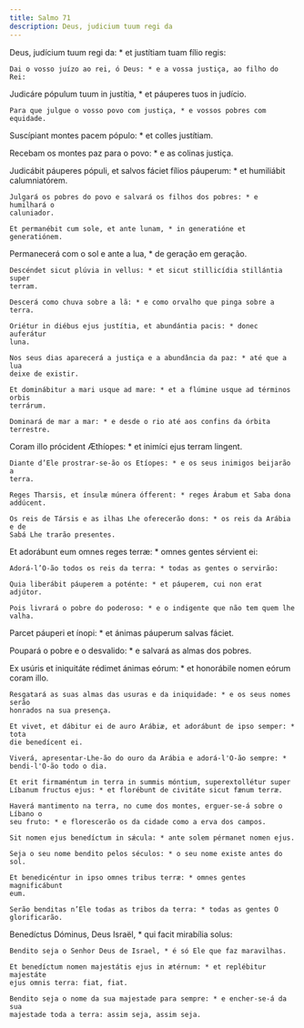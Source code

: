 ```yaml
---
title: Salmo 71
description: Deus, judicium tuum regi da
---
```


<div class="side-by-side not-content">

Deus, judícium tuum regi da: \* et justítiam tuam fílio regis:

    Dai o vosso juízo ao rei, ó Deus: * e a vossa justiça, ao filho do Rei:

Judicáre pópulum tuum in justítia, \* et páuperes tuos in judício.

    Para que julgue o vosso povo com justiça, * e vossos pobres com equidade.

Suscípiant montes pacem pópulo: \* et colles justítiam.</span>

Recebam os montes paz para o povo: \* e as colinas justiça.

  <span>
    Judicábit páuperes pópuli, et salvos fáciet fílios páuperum: * et humiliábit
    calumniatórem.
 
    Julgará os pobres do povo e salvará os filhos dos pobres: * e humilhará o
    caluniador.
 
    Et permanébit cum sole, et ante lunam, * in generatióne et generatiónem.

Permanecerá com o sol e ante a lua, \* de geração em geração.

    Descéndet sicut plúvia in vellus: * et sicut stillicídia stillántia super
    terram.

    Descerá como chuva sobre a lã: * e como orvalho que pinga sobre a terra.

    Oriétur in diébus ejus justítia, et abundántia pacis: * donec auferátur
    luna.

    Nos seus dias aparecerá a justiça e a abundância da paz: * até que a lua
    deixe de existir.

    Et dominábitur a mari usque ad mare: * et a flúmine usque ad términos orbis
    terrárum.

    Dominará de mar a mar: * e desde o rio até aos confins da órbita terrestre.

Coram illo prócident Æthíopes: \* et inimíci ejus terram lingent.

    Diante d’Ele prostrar-se-ão os Etíopes: * e os seus inimigos beijarão a
    terra.

    Reges Tharsis, et ínsulæ múnera ófferent: * reges Árabum et Saba dona
    addúcent.

    Os reis de Társis e as ilhas Lhe oferecerão dons: * os reis da Arábia e de
    Sabá Lhe trarão presentes.

Et adorábunt eum omnes reges terræ: \* omnes gentes sérvient ei:

    Adorá-l’O-ão todos os reis da terra: * todas as gentes o servirão:

    Quia liberábit páuperem a poténte: * et páuperem, cui non erat adjútor.

    Pois livrará o pobre do poderoso: * e o indigente que não tem quem lhe
    valha.

Parcet páuperi et ínopi: \* et ánimas páuperum salvas fáciet.</span>

Poupará o pobre e o desvalido: \* e salvará as almas dos pobres.

  <span>
    Ex usúris et iniquitáte rédimet ánimas eórum: * et honorábile nomen eórum
    coram illo.
 
    Resgatará as suas almas das usuras e da iniquidade: * e os seus nomes serão
    honrados na sua presença.
 
    Et vivet, et dábitur ei de auro Arábiæ, et adorábunt de ipso semper: * tota
    die benedícent ei.
 
    Viverá, apresentar-Lhe-ão do ouro da Arábia e adorá-l'O-ão sempre: *
    bendi-l'O-ão todo o dia.
 
    Et erit firmaméntum in terra in summis móntium, superextollétur super
    Líbanum fructus ejus: * et florébunt de civitáte sicut fænum terræ.
 
    Haverá mantimento na terra, no cume dos montes, erguer-se-á sobre o Líbano o
    seu fruto: * e florescerão os da cidade como a erva dos campos.
 
    Sit nomen ejus benedíctum in sǽcula: * ante solem pérmanet nomen ejus.
 
    Seja o seu nome bendito pelos séculos: * o seu nome existe antes do sol.
 
    Et benedicéntur in ipso omnes tribus terræ: * omnes gentes magnificábunt
    eum.
 
    Serão benditas n’Ele todas as tribos da terra: * todas as gentes O
    glorificarão.

Benedíctus Dóminus, Deus Israël, \* qui facit mirabília solus:

    Bendito seja o Senhor Deus de Israel, * é só Ele que faz maravilhas.

    Et benedíctum nomen majestátis ejus in ætérnum: * et replébitur majestáte
    ejus omnis terra: fiat, fiat.

    Bendito seja o nome da sua majestade para sempre: * e encher-se-á da sua
    majestade toda a terra: assim seja, assim seja.

</div>
